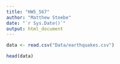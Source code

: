 ```yaml
---
title: "HW5_567"
author: "Matthew Stoebe"
date: "`r Sys.Date()`"
output: html_document
---
```





```r
data <- read.csv("Data/earthquakes.csv")

head(data)
```

